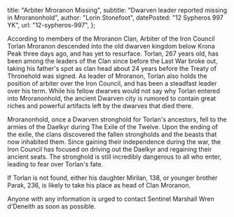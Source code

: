   title: "Arbiter Mroranon Missing",
  subtitle: "Dwarven leader reported missing in Mroranonhold",
  author: "Lorin Stonefoot",
  datePosted: "12 Sypheros 997 YK",
  url: "12-sypheros-997",
};

According to members of the Mroranon Clan, Arbiter of the Iron Council Torlan Mroranon descended into the old dwarven kingdom below Krona Peak three days ago, and has yet to resurface.
Torlan, 267 years old, has been among the leaders of the Clan since before the Last War broke out, taking his father's spot as clan head about 24 years before the Treaty of Thronehold was signed.
As leader of Mroranon, Torlan also holds the position of arbiter over the Iron Council, and has been a steadfast leader over his term.
While his fellow dwarves would not say why Torlan entered into Mroranonhold, the ancient Dwarven city is rumored to contain great riches and powerful artifacts left by the dwarves that died there.

Mroranonhold, once a Dwarven stronghold for Torlan's ancestors, fell to the armies of the Daelkyr during The Exile of the Twelve.
Upon the ending of the exile, the clans discovered the fallen strongholds and the beasts that now inhabited them.
Since gaining their independence during the war, the Iron Council has focused on driving out the Daelkyr and regaining their ancient seats.
The stronghold is still incredibly dangerous to all who enter, leading to fear over Torlan's fate.

If Torlan is not found, either his daughter Mirilan, 138, or younger brother Parak, 236, is likely to take his place as head of Clan Mroranon.

Anyone with any information is urged to contact Sentinel Marshall Wren d'Deneith as soon as possible.
